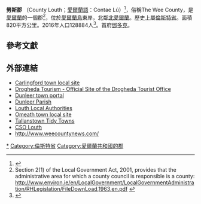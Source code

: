 {{Infobox settlement
|name                   = 勞斯郡 
|other_name             = <small>''Contae Lú''</small>
|image_shield           = 
|motto = ''Lugh sáimh-ioldánach''{{spaces|2}}<small>([[Irish_language|Irish]])</small><br/>"[[Lugh|Lugh]] equally skilled in many arts"
|image_map              = Island of Ireland location map Louth.svg
|area_total_km2         = 826
|area_rank              = {{tsl|en|List of Irish counties by area|32nd}}
|seat_type              = [[郡治|郡治]]
|seat                   = [[鄧多克|鄧多克]]
|blank_name_sec1        = {{tsl|en|Vehicle registration plates of Ireland|愛爾蘭車輛牌照|車輛牌照}}
|blank_info_sec1        = LH
|population_total       = 122897
|population_rank        = 
|population_as_of       = 2016
|government_type        = {{tsl|en|Louth County Council|郡議會}}
|subdivision_type3      = 下議院
|subdivision_name3      = {{tsl|en|Louth (Dáil Éireann constituency)|勞斯}}
|subdivision_type4      = 歐盟議會
|subdivision_name4      = {{tsl|en|East (European Parliament constituency)|東}}
|subdivision_type       = [[主權國家|國家]]
|subdivision_name       = [[愛爾蘭共和國|愛爾蘭]]
|subdivision_type1      = [[愛爾蘭省份|省份]]
|subdivision_name1      = [[倫斯特省|倫斯特]]
|website                = {{URL|www.louthcoco.ie}}
}}
'''勞斯郡''' （County Louth；[[愛爾蘭語|愛爾蘭語]]：Contae Lú）<ref>{{cite web |url=http://www.logainm.ie/163.aspx |title=Placenames Database of Ireland |publisher=Fiontar (DCU) and The Placenames Branch (Department of Arts, Heritage and the Gaeltacht) |year=2008 |accessdate=28 February 2014 }}{{Dead link}}</ref>，俗稱The Wee County，是[[愛爾蘭共和國|愛爾蘭]]的一個郡<ref>Section 2(1) of the Local Government Act, 2001, provides that the administrative area for which a county council is responsible is a county: http://www.environ.ie/en/LocalGovernment/LocalGovernmentAdministration/RHLegislation/FileDownLoad,1963,en.pdf {{Wayback|url=http://www.environ.ie/en/LocalGovernment/LocalGovernmentAdministration/RHLegislation/FileDownLoad,1963,en.pdf |date=20120320094248 }}</ref>，位於[[愛爾蘭島|愛爾蘭島]]東岸，北鄰[[北愛爾蘭|北愛爾蘭]]。歷史上屬[[倫斯特省|倫斯特省]]。面積820平方公里。2016年人口128884人<ref name=cso2016>{{cite web |url=http://census.cso.ie/sapmap2016/Results.aspx?Geog_Type=CTY31&Geog_Code=2AE19629149113A3E055000000000001 |title=Census 2016 Sapmap Area: County Louth |publisher=[[Central_Statistics_Office_(Ireland)|Central Statistics Office]] |year=2016 |accessdate=21 July 2017 |archive-date=2018-07-07 |archive-url=https://web.archive.org/web/20180707010648/http://census.cso.ie/sapmap2016/Results.aspx?Geog_Type=CTY31&Geog_Code=2AE19629149113A3E055000000000001 |dead-url=yes }}</ref>。首府[[鄧多克|鄧多克]]。

==參考文獻==
{{reflist}}
</div>

==外部連結==
{{Commonscat|County Louth|劳斯郡}}
*[http://www.carlingford.net Carlingford town local site]
*[http://www.drogheda.ie Drogheda Tourism - Official Site of the Drogheda Tourist Office]
*[https://web.archive.org/web/20120328040012/http://www.dunleertown.net/ Dunleer town portal]
*[http://www.dunleerparish.ie Dunleer Parish]
*[http://www.louthcoco.ie Louth Local Authorities] {{Wayback|url=http://www.louthcoco.ie/ |date=20071112122721 }}
*[http://www.omeath.ie Omeath town local site]
*[https://web.archive.org/web/20100628042524/http://tallanstown.com/ Tallanstown Tidy Towns ]
*[https://web.archive.org/web/20111119131819/http://cso.ie/studentscorner/statsfactslouth.htm CSO Louth]
*http://www.weecountynews.com/

{{coord|53|50|N|6|30|W|region:IE_type:adm1st_source:GNS-enwiki|display=title}}

{{愛爾蘭行政區劃}}
{{DEFAULTSORT:Louth}}
[[Category:勞斯郡|*]]
[[Category:倫斯特省|Category:倫斯特省]]
[[Category:愛爾蘭共和國的郡|Category:愛爾蘭共和國的郡]]